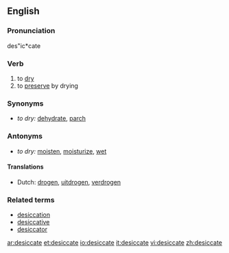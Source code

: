==English==

===Pronunciation===
des"ic*cate

===Verb===
{{en-verb|desiccat|ing}}

# to [[dry]]
# to [[preserve]] by drying

===Synonyms===
*''to dry:'' [[dehydrate]], [[parch]]

===Antonyms===
*''to dry:'' [[moisten]], [[moisturize]], [[wet]]

====Translations====
*Dutch: [[drogen]], [[uitdrogen]], [[verdrogen]]

===Related terms===
* [[desiccation]]
* [[desiccative]]
* [[desiccator]]

[[ar:desiccate]]
[[et:desiccate]]
[[io:desiccate]]
[[it:desiccate]]
[[vi:desiccate]]
[[zh:desiccate]]